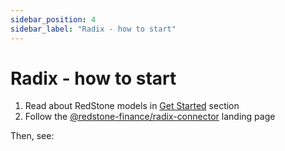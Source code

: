 ```yaml
---
sidebar_position: 4
sidebar_label: "Radix - how to start"
---
```



# Radix - how to start

1. Read about RedStone models in [Get Started](../../category/getting-started/) section
2. Follow the [@redstone-finance/radix-connector](https://github.com/redstone-finance/redstone-oracles-monorepo/tree/main/packages/radix-connector/README.md) landing page

Then, see:

<DocCardList />
